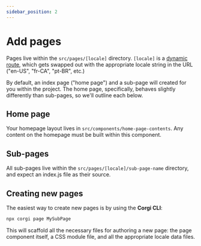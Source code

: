 ```yaml
---
sidebar_position: 2
---
```


# Add pages

Pages live within the `src/pages/[locale]` directory. `[locale]` is a [dynamic route](https://nextjs.org/docs/routing/dynamic-routes), which gets swapped out with the appropriate locale string in the URL ("en-US", "fr-CA", "pt-BR", etc.)

By default, an index page ("home page") and a sub-page will created for you within the project. The home page, specifically, behaves slightly differently than sub-pages, so we'll outline each below.

## Home page

Your homepage layout lives in `src/components/home-page-contents`. Any content on the homepage must be built within this component.

## Sub-pages

All sub-pages live within the `src/pages/[locale]/sub-page-name` directory, and expect an index.js file as their source.

## Creating new pages

The easiest way to create new pages is by using the **Corgi CLI**:

```sh
npx corgi page MySubPage
```

This will scaffold all the necessary files for authoring a new page: the page component itself, a CSS module file, and all the appropriate locale data files.
